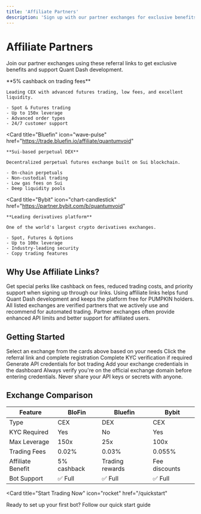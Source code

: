 ```yaml
---
title: 'Affiliate Partners'
description: 'Sign up with our partner exchanges for exclusive benefits'
---
```


# Affiliate Partners

Join our partner exchanges using these referral links to get exclusive benefits and support Quant Dash development.

<CardGroup cols={2}>
  <Card
    title="BloFin"
    icon="chart-mixed"
    href="https://partner.blofin.com/d/quantumvoidlabs"
  >
    **5% cashback on trading fees**

    Leading CEX with advanced futures trading, low fees, and excellent liquidity.

    - Spot & Futures trading
    - Up to 150x leverage
    - Advanced order types
    - 24/7 customer support
  </Card>

  <Card
    title="Bluefin"
    icon="wave-pulse"
    href="https://trade.bluefin.io/affiliate/quantumvoid"
  >
    **Sui-based perpetual DEX**

    Decentralized perpetual futures exchange built on Sui blockchain.

    - On-chain perpetuals
    - Non-custodial trading
    - Low gas fees on Sui
    - Deep liquidity pools
  </Card>

  <Card
    title="Bybit"
    icon="chart-candlestick"
    href="https://partner.bybit.com/b/quantumvoid"
  >
    **Leading derivatives platform**

    One of the world's largest crypto derivatives exchanges.

    - Spot, Futures & Options
    - Up to 100x leverage
    - Industry-leading security
    - Copy trading features
  </Card>
</CardGroup>

## Why Use Affiliate Links?

<AccordionGroup>
  <Accordion icon="gift" title="Exclusive Benefits">
    Get special perks like cashback on fees, reduced trading costs, and priority support when signing up through our links.
  </Accordion>

  <Accordion icon="handshake" title="Support Development">
    Using affiliate links helps fund Quant Dash development and keeps the platform free for PUMPKIN holders.
  </Accordion>

  <Accordion icon="shield-check" title="Verified Partners">
    All listed exchanges are verified partners that we actively use and recommend for automated trading.
  </Accordion>

  <Accordion icon="chart-line" title="Better Service">
    Partner exchanges often provide enhanced API limits and better support for affiliated users.
  </Accordion>
</AccordionGroup>

## Getting Started

<Steps>
  <Step title="Choose Your Exchange">
    Select an exchange from the cards above based on your needs
  </Step>

  <Step title="Sign Up">
    Click the referral link and complete registration
  </Step>

  <Step title="Verify Account">
    Complete KYC verification if required
  </Step>

  <Step title="Create API Keys">
    Generate API credentials for bot trading
  </Step>

  <Step title="Connect to Quant Dash">
    Add your exchange credentials in the dashboard
  </Step>
</Steps>

<Warning>
  Always verify you're on the official exchange domain before entering credentials. Never share your API keys or secrets with anyone.
</Warning>

## Exchange Comparison

| Feature | BloFin | Bluefin | Bybit |
|---------|--------|---------|-------|
| Type | CEX | DEX | CEX |
| KYC Required | Yes | No | Yes |
| Max Leverage | 150x | 25x | 100x |
| Trading Fees | 0.02% | 0.03% | 0.055% |
| Affiliate Benefit | 5% cashback | Trading rewards | Fee discounts |
| Bot Support | ✅ Full | ✅ Full | ✅ Full |

<Card
  title="Start Trading Now"
  icon="rocket"
  href="/quickstart"
>
  Ready to set up your first bot? Follow our quick start guide
</Card>
